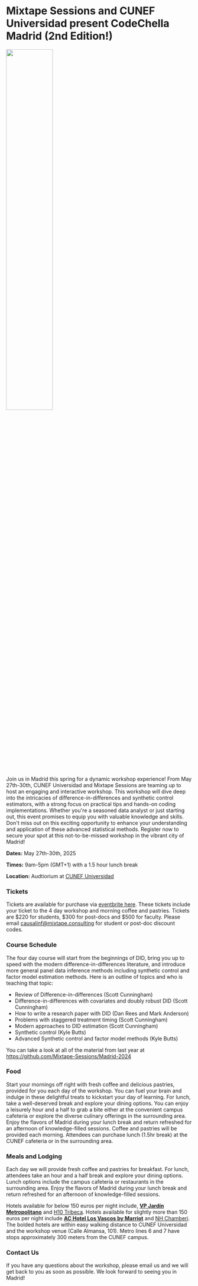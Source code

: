 ---
---

# Mixtape Sessions and CUNEF Universidad present <span class='font-marker'>CodeChella Madrid (2nd Edition!)</span>

<img style="width: 50%;" src="/madrid/Banner.png" />

Join us in Madrid this spring for a dynamic workshop experience! From May 27th-30th, CUNEF Universidad and Mixtape Sessions are teaming up to host an engaging and interactive workshop. This workshop will dive deep into the intricacies of difference-in-differences and synthetic control estimators, with a strong focus on practical tips and hands-on coding implementations. Whether you're a seasoned data analyst or just starting out, this event promises to equip you with valuable knowledge and skills. Don't miss out on this exciting opportunity to enhance your understanding and application of these advanced statistical methods. Register now to secure your spot at this not-to-be-missed workshop in the vibrant city of Madrid!

**Dates:** May 27th-30th, 2025

**Times:** 9am-5pm (GMT+1) with a 1.5 hour lunch break

**Location:** Audtiorium at [CUNEF Universidad](https://www.cunef.edu/en/)

### Tickets

Tickets are available for purchase via [eventbrite here](https://eventbrite.com/e/1021303224437). These tickets include your ticket to the 4 day workshop and morning coffee and pastries. Tickets are $220 for students, $300 for post-docs and $500 for faculty. Please email [causalinf@mixtape.consulting](mailto:causalinf@mixtape.consulting) for student or post-doc discount codes.

### Course Schedule

The four day course will start from the beginnings of DID, bring you up to speed with the modern difference-in-differences literature, and introduce more general panel data inference methods including synthetic control and factor model estimation methods. Here is an outline of topics and who is teaching that topic:
- Review of Difference-in-differences <span class='italic'>(Scott Cunningham)</span>
- Difference-in-differences with covariates and doubly robust DID <span class='italic text-xs'>(Scott Cunningham)</span>
- How to write a research paper with DID <span class='italic text-xs'>(Dan Rees and Mark Anderson)</span>
- Problems with staggered treatment timing <span class='italic text-xs'>(Scott Cunningham)</span>
- Modern approaches to DID estimation <span class='italic text-xs'>(Scott Cunningham)</span>
- Synthetic control <span class='italic text-xs'>(Kyle Butts)</span>
- Advanced Synthetic control and factor model methods <span class='italic text-xs'>(Kyle Butts)</span>

You can take a look at all of the material from last year at https://github.com/Mixtape-Sessions/Madrid-2024

### Food 

Start your mornings off right with fresh coffee and delicious pastries, provided for you each day of the workshop. You can fuel your brain and indulge in these delightful treats to kickstart your day of learning. For lunch, take a well-deserved break and explore your dining options. You can enjoy a leisurely hour and a half to grab a bite either at the convenient campus cafeteria or explore the diverse culinary offerings in the surrounding area. Enjoy the flavors of Madrid during your lunch break and return refreshed for an afternoon of knowledge-filled sessions.
Coffee and pastries will be provided each morning. Attendees can purchase lunch (1.5hr break) at the CUNEF cafeteria or in the surrounding area.

### Meals and Lodging

Each day we will provide fresh coffee and pastries for breakfast. For lunch, attendees take an hour and a half break and explore your dining options. Lunch options include the campus cafeteria or restaurants in the surrounding area. Enjoy the flavors of Madrid during your lunch break and return refreshed for an afternoon of knowledge-filled sessions.

Hotels available for below 150 euros per night include, [**VP Jardín Metropolitano**](https://www.metropolitano-hotel.com/) and [H10 Tribeca](https://www.h10hotels.com/en/madrid-hotels/h10-tribeca). Hotels available for slightly more than 150 euros per night include [**AC Hotel Los Vascos by Marriot**](https://www.marriott.com/en-us/hotels/madva-ac-hotel-los-vascos/overview/) and [NH Chamberi](https://www.nh-hotels.com/en/hotel/nh-madrid-chamberi). The bolded hotels are within easy walking distance to CUNEF Universidad and the workshop venue (Calle Almansa, 101).  Metro lines 6 and 7 have stops approximately 300 meters from the CUNEF campus. 

### Contact Us

If you have any questions about the workshop, please email us and we will get back to you as soon as possible. We look forward to seeing you in Madrid!

<Email />
